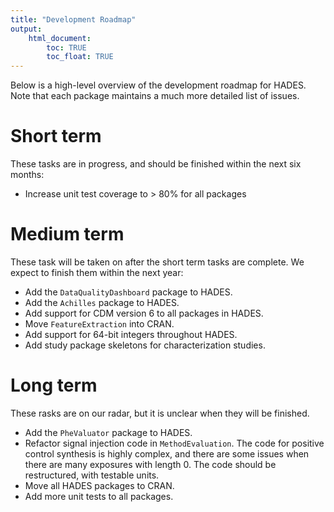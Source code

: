 ```yaml
---
title: "Development Roadmap"
output: 
    html_document:
        toc: TRUE
        toc_float: TRUE
---
```


Below is a high-level overview of the development roadmap for HADES. Note that each package maintains a much more detailed list of issues.

# Short term

These tasks are in progress, and should be finished within the next six months:

- Increase unit test coverage to > 80% for all packages

# Medium term

These task will be taken on after the short term tasks are complete. We expect to finish them within the next year:

- Add the `DataQualityDashboard` package to HADES.
- Add the `Achilles` package to HADES.  
- Add support for CDM version 6 to all packages in HADES.
- Move `FeatureExtraction` into CRAN.
- Add support for 64-bit integers throughout HADES.
- Add study package skeletons for characterization studies.

# Long term

These rasks are on our radar, but it is unclear when they will be finished.

- Add the `PheValuator` package to HADES. 
- Refactor signal injection code in `MethodEvaluation`. The code for positive control synthesis is highly complex, and there are some issues when there are many exposures with length 0. The code should be restructured, with testable units.
- Move all HADES packages to CRAN.
- Add more unit tests to all packages.
